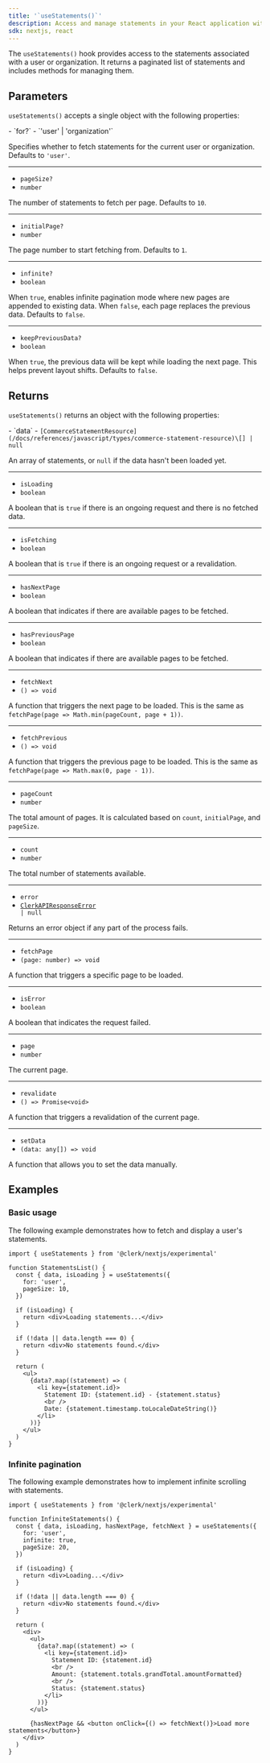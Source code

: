 ```yaml
---
title: '`useStatements()`'
description: Access and manage statements in your React application with Clerk's useStatements() hook.
sdk: nextjs, react
---
```


<Include src="_partials/billing/api-experimental" />

The `useStatements()` hook provides access to the statements associated with a user or organization. It returns a paginated list of statements and includes methods for managing them.

## Parameters

`useStatements()` accepts a single object with the following properties:

<Properties>
  - `for?`
  - `'user' | 'organization'`

  Specifies whether to fetch statements for the current user or organization. Defaults to `'user'`.

  ---

  - `pageSize?`
  - `number`

  The number of statements to fetch per page. Defaults to `10`.

  ---

  - `initialPage?`
  - `number`

  The page number to start fetching from. Defaults to `1`.

  ---

  - `infinite?`
  - `boolean`

  When `true`, enables infinite pagination mode where new pages are appended to existing data. When `false`, each page replaces the previous data. Defaults to `false`.

  ---

  - `keepPreviousData?`
  - `boolean`

  When `true`, the previous data will be kept while loading the next page. This helps prevent layout shifts. Defaults to `false`.
</Properties>

## Returns

`useStatements()` returns an object with the following properties:

<Properties>
  - `data`
  - <code>[CommerceStatementResource](/docs/references/javascript/types/commerce-statement-resource)\[] | null</code>

  An array of statements, or `null` if the data hasn't been loaded yet.

  ---

  - `isLoading`
  - `boolean`

  A boolean that is `true` if there is an ongoing request and there is no fetched data.

  ---

  - `isFetching`
  - `boolean`

  A boolean that is `true` if there is an ongoing request or a revalidation.

  ---

  - `hasNextPage`
  - `boolean`

  A boolean that indicates if there are available pages to be fetched.

  ---

  - `hasPreviousPage`
  - `boolean`

  A boolean that indicates if there are available pages to be fetched.

  ---

  - `fetchNext`
  - <code>() => void</code>

  A function that triggers the next page to be loaded. This is the same as `fetchPage(page => Math.min(pageCount, page + 1))`.

  ---

  - `fetchPrevious`
  - <code>() => void</code>

  A function that triggers the previous page to be loaded. This is the same as `fetchPage(page => Math.max(0, page - 1))`.

  ---

  - `pageCount`
  - `number`

  The total amount of pages. It is calculated based on `count`, `initialPage`, and `pageSize`.

  ---

  - `count`
  - `number`

  The total number of statements available.

  ---

  - `error`
  - <code>[ClerkAPIResponseError](/docs/references/javascript/types/clerk-api-response-error) | null</code>

  Returns an error object if any part of the process fails.

  ---

  - `fetchPage`
  - `(page: number) => void`

  A function that triggers a specific page to be loaded.

  ---

  - `isError`
  - `boolean`

  A boolean that indicates the request failed.

  ---

  - `page`
  - `number`

  The current page.

  ---

  - `revalidate`
  - <code>() => Promise\<void></code>

  A function that triggers a revalidation of the current page.

  ---

  - `setData`
  - `(data: any[]) => void`

  A function that allows you to set the data manually.
</Properties>

## Examples

### Basic usage

The following example demonstrates how to fetch and display a user's statements.

```tsx
import { useStatements } from '@clerk/nextjs/experimental'

function StatementsList() {
  const { data, isLoading } = useStatements({
    for: 'user',
    pageSize: 10,
  })

  if (isLoading) {
    return <div>Loading statements...</div>
  }

  if (!data || data.length === 0) {
    return <div>No statements found.</div>
  }

  return (
    <ul>
      {data?.map((statement) => (
        <li key={statement.id}>
          Statement ID: {statement.id} - {statement.status}
          <br />
          Date: {statement.timestamp.toLocaleDateString()}
        </li>
      ))}
    </ul>
  )
}
```

### Infinite pagination

The following example demonstrates how to implement infinite scrolling with statements.

```tsx
import { useStatements } from '@clerk/nextjs/experimental'

function InfiniteStatements() {
  const { data, isLoading, hasNextPage, fetchNext } = useStatements({
    for: 'user',
    infinite: true,
    pageSize: 20,
  })

  if (isLoading) {
    return <div>Loading...</div>
  }

  if (!data || data.length === 0) {
    return <div>No statements found.</div>
  }

  return (
    <div>
      <ul>
        {data?.map((statement) => (
          <li key={statement.id}>
            Statement ID: {statement.id}
            <br />
            Amount: {statement.totals.grandTotal.amountFormatted}
            <br />
            Status: {statement.status}
          </li>
        ))}
      </ul>

      {hasNextPage && <button onClick={() => fetchNext()}>Load more statements</button>}
    </div>
  )
}
```
